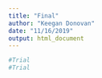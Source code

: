 ```yaml
---
title: "Final"
author: "Keegan Donovan"
date: "11/16/2019"
output: html_document
---
```


```r
#Trial
#Trial

```

